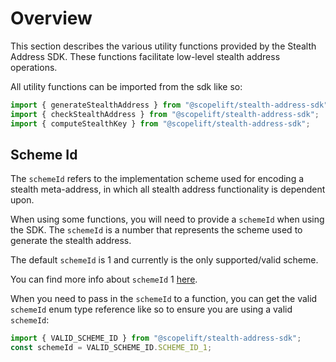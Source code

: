 # Overview

This section describes the various utility functions provided by the Stealth Address SDK. These functions facilitate low-level stealth address operations.

All utility functions can be imported from the sdk like so:

```ts
import { generateStealthAddress } from "@scopelift/stealth-address-sdk";
import { checkStealthAddress } from "@scopelift/stealth-address-sdk";
import { computeStealthKey } from "@scopelift/stealth-address-sdk";
```

## Scheme Id

The `schemeId` refers to the implementation scheme used for encoding a stealth meta-address, in which all stealth address functionality is dependent upon.

When using some functions, you will need to provide a `schemeId` when using the SDK. The `schemeId` is a number that represents the scheme used to generate the stealth address.

The default `schemeId` is 1 and currently is the only supported/valid scheme.

You can find more info about `schemeId` 1 [here](https://eips.ethereum.org/EIPS/eip-5564).

When you need to pass in the `schemeId` to a function, you can get the valid `schemeId` enum type reference like so to ensure you are using a valid `schemeId`:

```ts
import { VALID_SCHEME_ID } from "@scopelift/stealth-address-sdk";
const schemeId = VALID_SCHEME_ID.SCHEME_ID_1;
```
